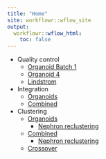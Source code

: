 ```yaml
---
title: "Home"
site: workflowr::wflow_site
output:
  workflowr::wflow_html:
    toc: false
---
```


* Quality control
    * [Organoid Batch 1](01_Organoid123_QC.html)
    * [Organoid 4](02_Organoid4_QC.html)
    * [Lindstrom](05_Lindstrom_QC.html)
* Integration
    * [Organoids](03_Organoids_Integration.html)
    * [Combined](06_Combined_Integration.html)
* Clustering
    * [Organoids](04_Organoids_Clustering.html)
        * [Nephron reclustering](04B_Organoids_Nephron.html)
    * [Combined](07_Combined_Clustering.html)
        * [Nephron reclustering](07B_Combined_Nephron.html)
    * [Crossover](08_Crossover.html)
